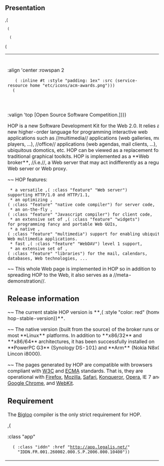 == Presentation ==

,(<TABLE>
  (<TR>
   (<TD> :align 'center :rowspan 2
    (<IMG> :inline #t :style "padding: 1ex" :src (service-resource home "etc/icons/acm-awards.png")))
   (<TD> :valign 'bottom [HOP is the winner of the ,(<A> :href "http://mmc36.informatik.uni-augsburg.de/acmmm2007/" "ACM MULTIMEDIA'07")]))
  (<TR> (<TD> :valign 'top [Open Source Software Competition.])))

HOP is a new Software Development Kit for the Web 2.0.  It relies a
new higher-order language for programming interactive web applications
such as //multimedia// applications (web galleries, music players, ...), 
//office// applications (web agendas, mail clients, ...), ubiquitous
domotics, etc. HOP can be viewed as a replacement for traditional graphical toolkits. 
HOP is implemented as a **Web broker**, //i.e.//, a Web server that may act
indifferently as a regular Web server or Web proxy.

~~ HOP features:

  * a versatile ,(<SPAN> :class "feature" "Web server")
 supporting HTTP/1.0 and HTTP/1.1,
  * an optimizing ,(<SPAN> :class "feature" "native code compiler") for server code,
  * an on-the-fly ,(<SPAN> :class "feature" "Javascript compiler") for client code,
  * an extensive set of ,(<SPAN> :class "feature" "widgets") 
 for programming fancy and portable Web GUIs,
  * a native ,(<SPAN> :class "feature" "multimedia") support for enabling ubiquitous
 Web multimedia applications.
  * fast ,(<SPAN> :class "feature" "WebDAV") level 1 support,
  * an extensive set of ,(<SPAN> :class "feature" "libraries") for the mail, calendars,
 databases, Web technologies, ...


~~ This whole Web page is implemented in HOP so in addition
to spreading HOP to the Web, it also serves as a //meta-demonstration//.


== Release information ==

~~ The current stable HOP version is **,(<SPAN> :style "color: red" (home-hop-stable-version))**.

~~ The native version (built from the source) of the broker runs on most **Linux**
platforms. In addition to **x86/32** and **x86/64** architectures, it has
been successfully installed on **PowerPC G3** (Synology DS-101) and **Arm** (Nokia N8x0,
Lincon i8000).

~~ The pages generated by HOP are compatible with browsers compliant
with [[http://www.w3c.org|W3C]] and
[[http://www.ecma-international.org/|ECMA]] standards. That is, they
are operational with [[http://www.mozilla.com/|Firefox]],
[[http://www.mozilla.com/|Mozilla]],
[[http://www.apple.com/macosx/features/safari|Safari]],
[[http://www.konqueror.org|Konqueror]], 
[[http://www.opera.com|Opera]], IE 7 and 8, [[http://www.google.com/chrome|Google Chrome]], and 
[[http://webkit.org/|WebKit]].

== Requirement ==

The [[http://www.inria.fr/indes/fp/Bigloo|Bigloo]] compiler is the only
strict requirement for HOP.

,(<DIV> :class "app"
   (<A> :class "iddn" :href "http://app.legalis.net/"
     "IDDN.FR.001.260002.000.S.P.2006.000.10400"))
